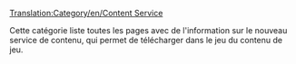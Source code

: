 [[Translation:Category/en/Content Service]]



Cette catégorie liste toutes les pages avec de l'information sur le nouveau service de contenu, qui permet de télécharger dans le jeu du contenu de jeu.